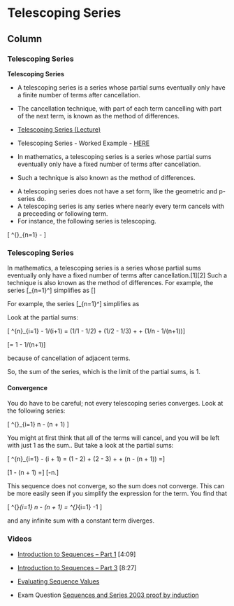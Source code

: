 Telescoping Series {data-navmenu="Sequences and Series"}
=====================================

Column {.tabset}
-------------------------------------------------

### Telescoping Series

<strong>Telescoping Series</strong>


* A telescoping series is a series whose partial sums eventually only have a finite number of terms after cancellation. 
* The cancellation technique, with part of each term cancelling with part of the next term, is known as the method of differences. 

*  <a href="https://www.youtube.com/watch?v=CcYnFbo8-xw">Telescoping Series (Lecture)</a>
*  Telescoping Series - Worked Example - <a href="http://Telescoping%20Series (Lecture)" >HERE</a>

* In mathematics, a telescoping series is a series whose partial sums eventually only have a fixed number of terms after cancellation.
* Such a technique is also known as the method of differences.



<p>






* A telescoping series does not have a set form, like the geometric and p-series do. 
* A telescoping series is any series where nearly every term cancels with a preceeding or following term. 
* For instance, the following series is telescoping. 




\[   \sum^{\infty}_{n=1} \frac{1}{n} - \frac{1}{n+1} \]



### Telescoping Series

In mathematics, a telescoping series is a series whose partial sums eventually only have a fixed number of terms after cancellation.[1][2] Such a technique is also known as the method of differences.
For example, the series
\[\sum_{n=1}^\infty\frac{1}{n(n+1)}\]
simplifies as
\[\begin{align}
\sum_{n=1}^\infty \frac{1}{n(n+1)} & {} = \sum_{n=1}^\infty \left( \frac{1}{n} - \frac{1}{n+1} \right) \\
{} & {} = \lim_{N\to\infty} \sum_{n=1}^N \left( \frac{1}{n} - \frac{1}{n+1} \right) \\
{} & {} = \lim_{N\to\infty} \left\lbrack {\left(1 - \frac{1}{2}\right) + \left(\frac{1}{2} - \frac{1}{3}\right) + \cdots + \left(\frac{1}{N} - \frac{1}{N+1}\right) } \right\rbrack  \\
{} & {} = \lim_{N\to\infty} \left\lbrack {  1 + \left( - \frac{1}{2} + \frac{1}{2}\right) + \left( - \frac{1}{3} + \frac{1}{3}\right) + \cdots + \left( - \frac{1}{N} + \frac{1}{N}\right) - \frac{1}{N+1} } \right\rbrack = 1.
\end{align}\]


<p>



For example, the series
\[\sum_{n=1}^\infty\frac{1}{n(n+1)}\]
simplifies as
\begin{align}
\sum_{n=1}^\infty \frac{1}{n(n+1)} & {} = \sum_{n=1}^\infty \left( \frac{1}{n} - \frac{1}{n+1} \right) \\
{} & {} = \lim_{N\to\infty} \sum_{n=1}^N \left( \frac{1}{n} - \frac{1}{n+1} \right) \\
{} & {} = \lim_{N\to\infty} \left\lbrack {\left(1 - \frac{1}{2}\right) + \left(\frac{1}{2} - \frac{1}{3}\right) + \cdots + \left(\frac{1}{N} - \frac{1}{N+1}\right) } \right\rbrack  \\
{} & {} = \lim_{N\to\infty} \left\lbrack {  1 + \left( - \frac{1}{2} + \frac{1}{2}\right) + \left( - \frac{1}{3} + \frac{1}{3}\right) + \cdots + \left( - \frac{1}{N} + \frac{1}{N}\right) - \frac{1}{N+1} } \right\rbrack = 1.
\end{align}

Look at the partial sums:


\[   \sum^{n}_{i=1}  \frac{1}{i}  - 1/(i+1) = (1/1 - 1/2) + (1/2 - 1/3) + \ldots + (1/n - 1/(n+1))\]

\[= 1 - 1/(n+1)\]

because of cancellation of adjacent terms. 

So, the sum of the series, which is the limit of the partial sums, is 1.

<p>

#### Convergence

You do have to be careful; not every telescoping series converges. Look at the following series:

\[   \sum^{\infty}_{i=1} n - (n + 1) \]

You might at first think that all of the terms will cancel, and you will be left with just 1 as the sum.. But take a look at the partial sums:

\[   \sum^{n}_{i=1} - (i + 1) = (1 - 2) + (2 - 3) + \ldots + (n - (n + 1)) =\]

\[1 - (n + 1) =\]
\[-n.\]


<p>



This sequence does not converge, so the sum does not converge. This can be more easily seen if you simplify the expression for the term. You find that

\[   \sum^{\infty}_{i=1} n - (n + 1) = \sum^{\infty}_{i=1} -1 \]

and any infinite sum with a constant term diverges.



	
### Videos

*  <a title="Evaluating Sequence Values" href="https://www.youtube.com/watch?v=GcVEi0gP820" >Introduction to </a><a href="https://www.youtube.com/watch?v=wQ4_kSZAkAQ">Sequences – Part 1</a> [4:09]
*  <a href="https://www.youtube.com/watch?v=Mj0Z1ts8U0k">Introduction to Sequences – Part 3</a> [8:27]
*  <a title="Evaluating Sequence Values" href="https://www.youtube.com/watch?v=GcVEi0gP820" >Evaluating Sequence Values</a>

*  Exam Question <a href="https://www.youtube.com/watch?v=TZ_k798VNdk">Sequences and Series 2003 proof by induction</a>


